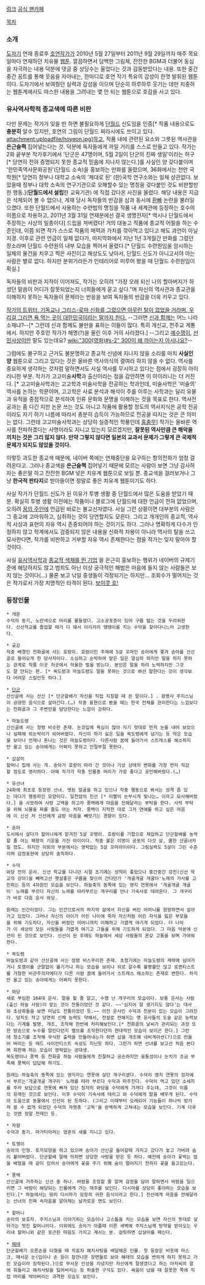 [http://comic.naver.com/webtoon/list.nhn?titleId=169081 링크]
[http://cafe.naver.com/dangunhalbae 공식 팬카페]

[[목차]]
=== 소개 ===
[[도자기]] 연재 종료후 [[호연]]작가가 2010년 5월 27일부터 2011년 9월 29일까지 매주 목요일마다 연재하던 치유물 [[웹툰]]. 깔끔하면서 담백한 그림체, 잔잔한 BGM과 더불어 동심을 자극하는 내용 덕분에 댓글 중 상당수는 울었다는 것과 감동받았다는 내용. 또한 중간중간 꽁트를 통해 웃음을 자아내는, 한마디로 호연 작가 특유의 감성이 한껏 발휘된 웹툰이다. 도자기에서 보여줬던 실력과 감성을 이으며 단순히 하루하루 웃기는 데만 치중하는 웹툰계에서도 따스한 내용을 그려내는 몇 안 되는 웹툰으로 호감을 사고 있다.

=== 유사역사학적 종교색에 따른 비판 ===
다만 문제는 작가가 잊을 만 하면 불필요하게 [[단월드]] 신도임을 인증[* 작품 내용으로도 '''충분히''' 알수 있지만, 호연의 그림이 단월드 찌라시에도 쓰이고 있다. attachment:uploadfile/hoyeon.jpg]하고, 작품 내에 관련된 요소와 그릇된 역사관을 '''은근슬쩍''' 집어넣는다는 것. 덕분에 독자들에게 까일 거리를 스스로 만들고 있다. 작가는 2화 끝부분 작가후기에서 '단군은 47명이며, 5월 2일이 단군의 진짜 생일'이라는 허구[* 당연히 전혀 증명되지 못한 종교적 믿음에 지나지 않는다.]를 사실인 양 갖다붙이며 '한민족역사문화공원'(단월드 소속)을 홍보하는 만화를 올렸으며, 36화에서는 천안 국학원[* 당연히 정부나 대학교 소속의 '제대로 된' (한)국학 연구소와는 일체 상관없다. 보았을때 정부나 대학 소속의 연구기관으로 오해할수 있는 명칭을 갖다붙인 것도 비판할만한 행동.]('''단월드에서 설립'''한 교육기관) 에 직접 갔다온 사진을 올렸다. 해당 내용은 지금은 삭제되어 볼 수 없으나, 게재 당시 독자들의 반감을 삼과 동시에 [[환빠]] 논란을 불러일으켰다. 또한 단월드에서 사용하는 수련법의 명칭을 작품 내 세계관에 등장하는 호수의 이름으로 차용하고, 2011년 3월 31일 연재분에선 결국 생명전자[* 역시나 단월드에서 주장하는 사상의 일종이다] 드립을 쳐버렸다! 거의 대놓고 작품에 종교적 어필을 하는 수준인데, 이쯤 되면 작가 스스로 작품의 매력과 가치를 깎아먹고 있다고 해도 과언이 아닐 지경. 
이후로 관련 언급이 일체 없다가, 마지막화에서 지난 1년 3개월간 만화를 그렸던 장소라며 단월드 수련원의 내부 모습을 찍어서 올렸다.[* 단월드 수련원임을 암시하는 일체의 물건을 치우고 찍은 사진이고 해상도도 낮아서, 단월드 신도가 아니고서야 아는 사람은 별로 없다. 하지만 분위기라든가 인테리어로 미루어 봤을 때 단월드 수련원임이 확실.]

독자들의 비판과 지적이 이어져도, 작가는 오히려 "가장 오래 되신 나의 할아버지가 하셨던 말씀이 어디가 잘못되었는지 너희들에게 묻고 싶다."며 자신의 역사관과 종교관을 이해하지 못하는 독자들이 문제라는 반응을 보여 독자들의 반감을 더욱 키우고 있다. 

[http://pds18.egloos.com/pds/201103/01/84/a0099484_4d6cae70a581f.jpg 작가의 트위터. 기독교나 그리스-로마 신화를 그렸으면 아무런 탈이 없었을 거라며, 우리걸 그리면 욕 먹는 곳이 대한민국이라는 말까지 한다.] --그러면 [[신과 함께]]는 어느 나라 소재냐?--[* 그런데 신과 함께도 불만을 표하는 이들이 많다. 특히 개신교, 천주교 계통에서. 하지만 주호민 작가가 해명(?)을 올린 이후 거의 사라졌다.] --그리고 [[예수쟁이]], [[선민사상]]이란 말도 있는데요? [[wiki:"300(영화)#s-2" 300이 왜 까이는지 아시나요?]]--

그럼에도 불구하고 근거도 불분명하고 종교적 신념에 지나지 않을 소리를 마치 '''사실인 양''' 웹툰으로 그리고 있다는 것은 올바른 역사의식의 결여라 하지 않을 수 없다. 역사를 중요하게 생각하는 것처럼 말하면서도 사실 역사를 무시하고 있다는 점에서 굉장히 아이러니한 부분. 작가가 고고미술'''사학'''과 출신이라는 점을 감안하면 이 아이러니는 더 커진다. [* 고고미술사학과는 고고학과 미술사학을 전공하는 학과인데, 미술사학은 '미술의' 역사를 논하는 학문이며, 고고학은 사료 분석과 해석이 주를 이루는 사학과는 달리 유물과 유적을 중점적으로 분석하여 인류 문화와 문명을 이해하는 것을 목표로 한다. 역사전공과는 좀 다긴 지만 논문 쓰는 것도 아니고 작품에 활용할 정도의 역사지식은 공학 전공이라도 자기 하기 나름에 따라서 충분히 습득이 가능하므로 전공을 따지는 것은 큰 의미는 없다. 그런데 고고미술사학과는 상당히 실증적인 학풍인데 [[홈좀무]]] 작가는 올바른 역사를 전파하겠다는 사명이라도 지니고 있는지 모르겠지만, '''잘못된 역사만큼 큰 해악을 끼치는 것은 그리 많지 않다. 만약 그렇지 않다면 일본의 교과서 문제가 그렇게 큰 국제적 문제가 되지도 않았을 것이다.'''

이렇듯 과도한 종교색 때문에, 네이버 쪽에는 연재중단을 요구하는 항의전화가 엄청 걸려온다고. 그러나 종교색을 '''은근슬쩍''' 집어넣기 때문에 모르는 사람이 보면 그냥 감사하자는 좋은말 하고 잔잔한 BGM 넣은 치유계 웹툰으로 보일 뿐. 종교색을 걸러보거나 그냥 '''한국적 판타지'''로 받아들이면 정말로 좋은 치유계 웹툰이기도 하다.

사실 작가가 단월드 신도가 된 이유가 투병 생활 중 단월드에서 많은 도움을 받았기 때문. 확실히 투병 생활 이전에는 작품이나 블로그에 단월드에 대한 언급이 전혀 없었으며, 오히려 [[꿈의 주인]]에 언급된 바로는 불교신자였다. 사실 그런 상황이면 대부분의 사람은 그 종교에 고마워하고, 심취하는 것이 당연할지도 모른다. 그리고 개개인의 종교적, 역사적 사상과 표현의 자유 역시 존중되어야 하는 것이기도 하다. 그러나 명확하게 다수가 인정하지 않고 학계에서도 검증되지 않은 내용을 신화적 차용이 아니라 역사의 탈을 쓰고 묘사한다면, 작가를 비판하고 거부할 자유 역시 존재한다는 점을 작가는 잊지 말아야 할 것이다.

사실 [[유사역사학]]과 [[단월드|종교적 색채를 띈 기업]] 을 은근히 홍보하는 행위가 네이버의 규제기준에 해당하지도 않고 범죄도 아닌 이상 궁극적인 해법은 마음에 들지 않는 사람들은 보지 않는 것이다(...) 물론 보고 낚일 중생들이 걱정되기는 하지만... 조회수가 떨어지는 것은 작가로서 가장 치명적인 타격이 된다. [[루세티아|보이콧 호!]]

=== 등장인물 ===
 * 개운
 수덕의 동기, 노란색으로 머리를 물들였다. 고소공포증이 있어 구름 밟는 것을 두려워한다. 신선학교를 졸업할 때가 다 돼서 이리저리 땡땡이를 치는 수덕을 찾아다니느라 고생한다. 

 * 곶감
 작중 배경인 천화골에 사는 호랑이. 호랑이인 주제에 5살 꼬마인 송아에게 쫓겨 송아를 산신골로 들어오게 한 당사자이다. 소심하고 순박하여 맡은 일은 열심히 하지만 말을 하지 못하는 관계로 작품 이곳 저곳에서 억울한 벌을 받는다. 본인은 말을 하려 노력하지만 그것도 잘 안되는 편. [* 쑥도령과 마늘도령도 말을 못하는 것으로 봐선 말한다는 것이 생각보다 어려운 스킬인듯 하다.]

 * [[단군]]
 산신골에 사는 산신 [* 단군할배가 자신을 직접 지칭할 때 쓴 말이다.] . 광명사 주지스님이 공양한 음식으로 살아간다.(…) 작중 표현으로 봤을 때는 한국 전체를 관리한다는 느낌보다는 천화골과 그 주변만을 담당한다는 느낌이 강하다.  

 * 마늘도령
 산신골에 사는 정령 비슷한 존재. 눈코입에 욕심이 많아 자기 멋대로 먼저 눈을 내어 보았으나 실패해 외눈박이가 되어버렸다. 자신이 하기 싫은 일을 쑥도령에게 넘기는 등 약은 모습을 보이나 언제나 혼나는 것은 마늘도령이다. 다른사람 꿈에 들어가서 스트레스를 해소하지만 울고 있는 송아에게는 어쩌지 못하고 안절부절 못한다.

 * 삽살이
 할머니 집에 사는 개. 송아가 호랑이 따라 간 것이나 기상 상태의 변화를 가장 먼저 직감할 정도로 영리하다. 아예 작가가 작중 인물중 머리가 가장 좋다고 공언해버렸다.(…)

 * 유선녀
 24화에 최초로 등장한 선녀. 앳된 얼굴을 하고 있으나 작중 행동으로 봐서는 성격 좀 있는 데다가 행동파인 모양이다. 일천암의 진선 [* 이빨이 눈부시게 빛나는… 이라고 묘사해버렸다.] 을 사모하여 사랑 고백을 하고자 풍백에게 마음을 전해달라는 부탁을 한다. 사적 부탁을 위해 뇌물을 찌를 줄도 아는 처자. 풍백이 지적한 대로 그저 연애를 하고 싶은 마음에 이 신선 저 신선에게 금방 마음을 빼앗기는 경향이 있다.

 * 송아
 도시에서 살다가 할머니에게 맡겨진 5살 꼬맹이. 호랑이를 기합으로 제압하고 단군할배를 농락할 줄 아는 패왕의 기운을 가진 아이이다. 작중 붙은 이명이 공포의 다섯 살, 쿨한 산골녀자일 정도. 하지만 이외의 부분에서는 영락없는 5살 꼬마아이이다. 그림실력도 5살이 그린 수준이며 감정표현에 상당히 솔직하다.

 * 수덕
 와당 전의 운사. 신선 학교를 다니던 시절 초기에는 성적이 좋았으나 중간중간 강천(신선 학교의 강의)을 빼먹고선 햇살좋은 구름을 찾으러 간다던가 '개굴개굴 개굴이'노래의 가사를 고민하는 등의 4차원인 모습을 보인다. 하늘축의 동쪽에 있는 영지 연못에서 '개굴개굴 개굴이' 노래를 부르다 자신의 노래를 따라부르는 개구리를 만나 기숙사로 데려온다. 그 개구리가 바로 다음 운사 와당.

 원래는 인간이었다. 그는 인간으로서의 마지막 삶에서 자신을 버린 어머니를 원망하면서 살아가고 있었다. 그러나 자신의 아이가 어린 나이에 죽자 자신처럼 어린 자식을 잃은 부모들을 위해 기도하다, 자신을 버렸던 어머니까지 이해하고 가엾게 여기게 되었다. 더 나아가 이 세상의 모든 사람들을 가엾게 여기고 그들을 위해 기도하게 되었다. 그 마음 덕분에 신선이 된 것으로 보인다. 신선이 된 후에도 하늘에서 세상 사람들의 온갖 고통을 보며 가여워한다.

 * 쑥도령
 마늘도령과 같이 산신골에 사는 정령 비스무리한 존재. 초창기에는 마늘도령의 계략에 넘어가거나 토깽이를 군말없이 옮기거나 하는 모습을 보이나 뒤로 갈수록 불평불만 많고 로맨티스트를 가장한 비관주의자에다가 다른 사람 꿈에 들어가서 스트레스 해소하는 존재로 변한다. 하지만 울고 있는 송아에게는 어쩌지 못한다.

 * 와당
 새로 부임한 164대 운사. 말을 할 줄 알고, 수염 난 개구리의 모습이다. 보통 운사는 사람(출신 하늘 사람)이 맡는 것이 전통이었던 것 같다. ~~'심지어 잘 생기지도 않다'는 대사와 초상화들을 보면 미남도 전통이었던 듯.~~ 이전 운사인 수덕과 친분이 있는 모습이 그려진다. 덩치도 작고 당연히 신체 능력도 약해서, 전설로 전해지는 옛 운사들의 도술 같은 능력보다는 기계를 발명, 개조, 조작해 한번에 처리해보인다.[* 천화골의 날씨가 관리되는 과정 또한 방송으로 누수를 알린다던지 밸브를 조작한다던지 현대적인 모습이 보이곤 한다.] 그런데 청소기를 조작해 무식한 출력을 만들어내는가 하면 삽을 개조해 네비게이션(?)으로 만들어 버리는 등 매드 사이언티스트 속성도 지닌듯 하다. 그런가 하면 선녀를 보고선 처음 본다며 희한해 하는 모습이 영락없는 공대생.
 쑥도령이나 풍백 등 천화골 하늘 사람들에게 친절하고 공손하지만 융통성이나 눈치가 조금 부족해 풍백이 답답해 하기도.

 원래는 하늘축의 동쪽에 있는 영지라는 연못에 살던 개구리였다. 수덕이 영지 연못의 정자에서 부르는'개굴개굴 개구리' 노래를 따라 부르다 수덕과 마주친다. 수덕이 먹고 있던 소세지를 주자 보답으로 연못에 빠져 있던 정자의 와당을 수덕에게 가져다 주는데, 그것이 이름의 유래인 것으로 보인다. 이후 수덕이 기숙사에 데리고 와 수덕에게 말을 배우게 된다. 수덕의 도움으로 동물에서 신선이 된 듯하다. (그리고 이때부터 오래되어 기능들이 하나씩 망가져 쓸 수 없게 되었던 수덕의 자명종 '고독'을 완벽하게 고쳐내는 모습을 보인다. 기계 다루는 것엔 정말 천재인 듯.

 * 자향
 수덕과 동기. 마가티아라는 영혼의 새를 지니고 있다. 

 * 토깽이
 송아의 인형. 토끼모양을 하고 있으며 송아가 산신골 들어갈때 가지고 갔다가 놓고 가버려 숨이 붙어버렸다. 단군할배 말에 의하면 상당한 사랑을 받은 듯 하다. 예전에 송아가 꽃먹는 법을 배웠을 때 같이 있어서 송아에게 꽃을 주기 위해 숨이 떨어지기 전까지 꽃을 들고있는다.

 * 풍백
 산신골에 거주하는 신선 중 하나. 바람을 조정할 줄 알며 감정을 담아 말하면서 바람을 일으키면 그 바람이 해당되는 인물에게 가는 재주를 보인다. 다시마를 상당히 좋아하는 모습을 보인다.[* 하늘에서는 땅의 다시마가 굉장히 귀한 음식이라고 한다.] 진선에게 마음을 전해달라는 선녀의 진짜 속마음을 알아채는 날카로운 면도 보인다.

 * 할머니
 송아의 보호자. 주지스님과 이야기하는 모습이나 고스톱을 치는 모습을 보면 자신의 뜻대로 살아가는 멋진 할머니이다. 이외에도 송아가 아플때 이른 새벽에 주지스님께 탕약을 받아오는 우리내 할머니와 같은 포근한 마음도 가지고 계시는 분. 걸핏하면 삽살이를 패신다.

 * [[해태]]
 단군할배가 오른손을 다쳤을 때 치료차 해치사탕을 배달해온 인물. 첫 등장은 비옷에 마스크, 매서운 눈(입이나 손 등이 잠깐나온 장면들로 보아 해태의 모습을 변하게 하지 못하고 가린 모습이라 짐작된다.)으로 무서운 인상을 지녔지만 자신에게 잘생겼다고 하는 아저씨의 말에 휘둘리고 해치사탕을 잃어버리는 등 허술한 구석도 있다. 싸움이 났을 때 잘못한 쪽에 직접 머리를 박아버리는 과격한 모습도 보인다. 

